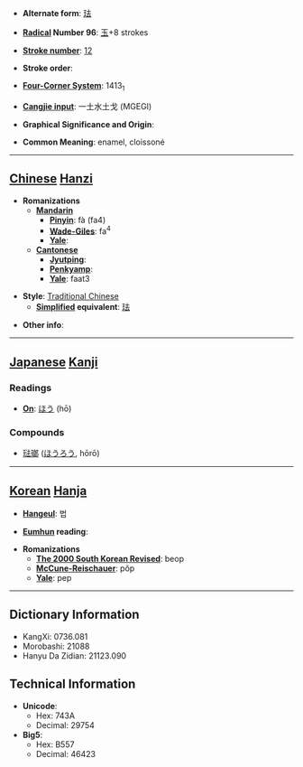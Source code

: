 * '''Alternate form''': [[珐]]

* '''[[Wiktionary:Chinese radical index| Radical]] Number 96''': [[Wiktionary:Chinese radical index 玉|玉]]+8 strokes

* '''[[Wiktionary:Chinese total strokes index|Stroke number]]''': [[Wiktionary:Chinese total strokes index 12|12]]

* '''Stroke order''': 

* '''[[Wiktionary:Chinese four corner index|Four-Corner System]]''': 1413<sub>1</sub>

* '''[[Wiktionary:Chinese Cangjie index|Cangjie input]]''': 一土水土戈 (MGEGI)

* '''Graphical Significance and Origin''': 

* '''Common Meaning''': enamel, cloissoné

----

== [[Chinese]] [[Hanzi]] ==

* '''Romanizations'''
** '''[[Mandarin]]'''
*** '''[[Pinyin]]''': fà (fa4)
*** '''[[Wade-Giles]]''': fa<sup>4</sup>
*** '''[[Yale]]''': 
** '''[[Cantonese]]'''
*** '''[[Jyutping]]''':
*** '''[[Penkyamp]]''': 
*** '''[[Yale]]''': faat3

* '''Style''': [[Traditional Chinese]] 
** '''[[Simplified Chinese|Simplified]] equivalent''': [[珐]]

* '''Other info''': 

----

== [[Japanese]] [[Kanji]] ==

===Readings===
* '''[[On]]''': [[ほう]] (hō)
===Compounds===
*[[琺瑯]] ([[ほうろう]], hōrō)
----

== [[Korean]] [[Hanja]] ==

* '''[[Hangeul]]''': 법

* '''[[Eumhun]] reading''': 

* '''Romanizations'''
** '''[[The 2000 South Korean Revised Romanization|The 2000 South Korean Revised]]''': beop
** '''[[McCune-Reischauer]]''': pŏp
** '''[[Yale]]''': pep

----

== Dictionary Information ==

* KangXi: 0736.081
* Morobashi: 21088
* Hanyu Da Zidian: 21123.090

== Technical Information ==

* '''Unicode''':
** Hex: 743A
** Decimal: 29754
* '''Big5''':
** Hex: B557
** Decimal: 46423